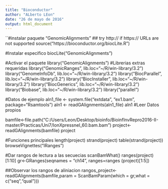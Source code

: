 ---
title: "Bioconductor"
author: "ALberto LEon"
date: "26 de mayo de 2016"
output: html_document
---

``#instalar paquete  "GenomicAlignments"
## try http:// if https:// URLs are not supported
source("https://bioconductor.org/biocLite.R")

#Instalar especifico
biocLite("GenomicAlignments")

#Activar el paquete
library("GenomicAlignments")
#Librerias extras requeridas
library("GenomicRanges", lib.loc="~/R/win-library/3.2")
library("GenomeInfoDb", lib.loc="~/R/win-library/3.2")
library("BiocParallel", lib.loc="~/R/win-library/3.2")
library("BiocInstaller", lib.loc="~/R/win-library/3.2")
library("BiocGenerics", lib.loc="~/R/win-library/3.2")
library("Biobase", lib.loc="~/R/win-library/3.2")
library("parallel")

#Datos de ejemplo
aln1_file <- system.file("extdata", "ex1.bam", package="Rsamtools")
aln1 <- readGAlignments(aln1_file)
aln1
#Leer Datos propios

bamfile<-file.path("C:/Users/Leon/Desktop/bioinfo/BioinfInvRepro2016-II-master/Practicas/Uni7/IonXpressnel_60.bam.bam")
project<-readGAlignments(bamfile)
project

#Funciones principales
length(project)
strand(project)
table(strand(project))
browseVignettes("IRanges")

#Dar rangos de lectura a las secuecias
scanBamWhat()
ranges(project)[1:10]
gr<-GRanges(seqnames = "ch14", ranges=ranges (project)[1:5])

##Observar los rangos de aliniacion
rangos_project<-readGAlignments(bamfile,param = ScanBamParam(which = gr,what = c("seq","qual")))

